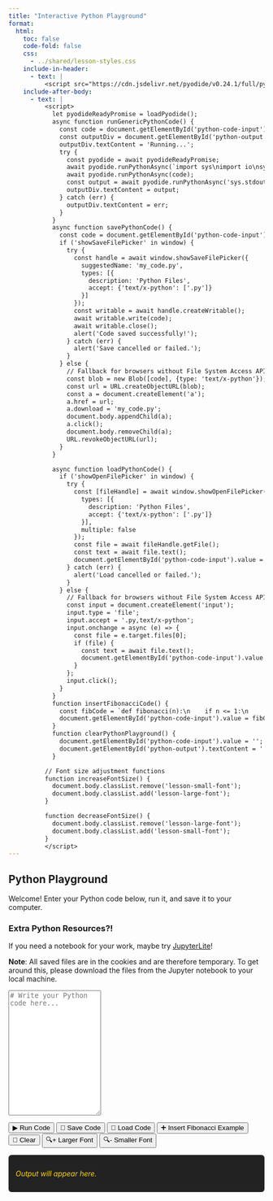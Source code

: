 ```yaml
---
title: "Interactive Python Playground"
format:
  html:
    toc: false
    code-fold: false
    css:
      - ../shared/lesson-styles.css
    include-in-header:
      - text: |
          <script src="https://cdn.jsdelivr.net/pyodide/v0.24.1/full/pyodide.js"></script>
    include-after-body:
      - text: |
          <script>
            let pyodideReadyPromise = loadPyodide();
            async function runGenericPythonCode() {
              const code = document.getElementById('python-code-input').value;
              const outputDiv = document.getElementById('python-output');
              outputDiv.textContent = 'Running...';
              try {
                const pyodide = await pyodideReadyPromise;
                await pyodide.runPythonAsync(`import sys\nimport io\nsys.stdout = io.StringIO()`);
                await pyodide.runPythonAsync(code);
                const output = await pyodide.runPythonAsync('sys.stdout.getvalue()');
                outputDiv.textContent = output;
              } catch (err) {
                outputDiv.textContent = err;
              }
            }
            async function savePythonCode() {
              const code = document.getElementById('python-code-input').value;
              if ('showSaveFilePicker' in window) {
                try {
                  const handle = await window.showSaveFilePicker({
                    suggestedName: 'my_code.py',
                    types: [{
                      description: 'Python Files',
                      accept: {'text/x-python': ['.py']}
                    }]
                  });
                  const writable = await handle.createWritable();
                  await writable.write(code);
                  await writable.close();
                  alert('Code saved successfully!');
                } catch (err) {
                  alert('Save cancelled or failed.');
                }
              } else {
                // Fallback for browsers without File System Access API
                const blob = new Blob([code], {type: 'text/x-python'});
                const url = URL.createObjectURL(blob);
                const a = document.createElement('a');
                a.href = url;
                a.download = 'my_code.py';
                document.body.appendChild(a);
                a.click();
                document.body.removeChild(a);
                URL.revokeObjectURL(url);
              }
            }

            async function loadPythonCode() {
              if ('showOpenFilePicker' in window) {
                try {
                  const [fileHandle] = await window.showOpenFilePicker({
                    types: [{
                      description: 'Python Files',
                      accept: {'text/x-python': ['.py']}
                    }],
                    multiple: false
                  });
                  const file = await fileHandle.getFile();
                  const text = await file.text();
                  document.getElementById('python-code-input').value = text;
                } catch (err) {
                  alert('Load cancelled or failed.');
                }
              } else {
                // Fallback for browsers without File System Access API
                const input = document.createElement('input');
                input.type = 'file';
                input.accept = '.py,text/x-python';
                input.onchange = async (e) => {
                  const file = e.target.files[0];
                  if (file) {
                    const text = await file.text();
                    document.getElementById('python-code-input').value = text;
                  }
                };
                input.click();
              }
            }
            function insertFibonacciCode() {
              const fibCode = `def fibonacci(n):\n    if n <= 1:\n        return n\n    return fibonacci(n-1) + fibonacci(n-2)\n\n# Print the first 15 Fibonacci numbers\nfor i in range(15):\n    print(fibonacci(i))`;
              document.getElementById('python-code-input').value = fibCode;
            }
            function clearPythonPlayground() {
              document.getElementById('python-code-input').value = '';
              document.getElementById('python-output').textContent = '';
            }

          // Font size adjustment functions
          function increaseFontSize() {
            document.body.classList.remove('lesson-small-font');
            document.body.classList.add('lesson-large-font');
          }

          function decreaseFontSize() {
            document.body.classList.remove('lesson-large-font');
            document.body.classList.add('lesson-small-font');
          }
          </script>
---
```



## Python Playground

Welcome! Enter your Python code below, run it, and save it to your computer. 

### Extra Python Resources?!
If you need a notebook for your work, maybe try <a href="https://www.oliverbonhamcarter.com/live/lab/index.html" target="_blank">JupyterLite</a>!

**Note**: All saved files are in the cookies and are therefore temporary. To get around this, please download the files from the Jupyter notebook to your local machine.



<textarea id="python-code-input" class="lesson-input" rows="16" placeholder="# Write your Python code here..."></textarea>

<div class="lesson-buttons">
  <button onclick="runGenericPythonCode()" class="run-btn">▶ Run Code</button>
  <button onclick="savePythonCode()" class="save-btn">💾 Save Code</button>
  <button onclick="loadPythonCode()" class="save-btn">📂 Load Code</button>
  <button onclick="insertFibonacciCode()" class="example-btn">➕ Insert Fibonacci Example</button>
  <button onclick="clearPythonPlayground()" class="clear-btn">🧹 Clear</button>
  <button onclick="increaseFontSize()" class="example-btn">🔍+ Larger Font</button>
  <button onclick="decreaseFontSize()" class="example-btn">🔍- Smaller Font</button>

</div>

<div id="python-output" class="lesson-terminal" style="margin-top:1em; min-height:2em; background:#222; color:#ffd700; padding:1em; border-radius:6px;">
  <span style="font-style:italic;">Output will appear here.</span>
</div>
